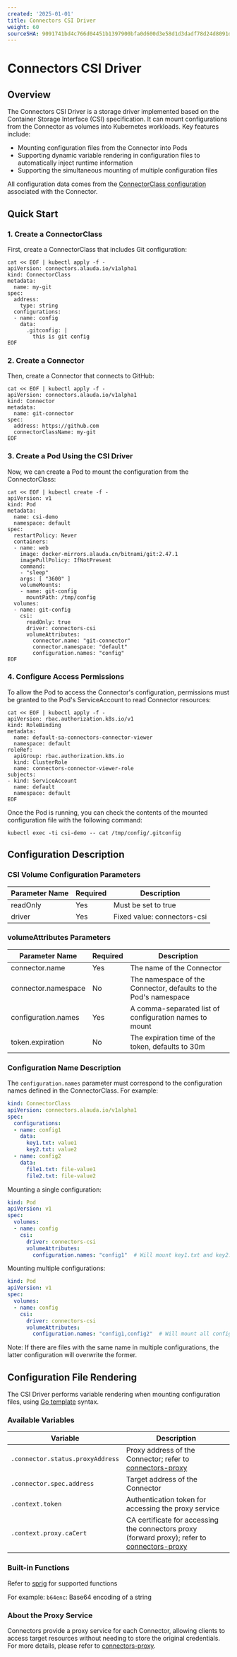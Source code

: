 ```yaml
---
created: '2025-01-01'
title: Connectors CSI Driver
weight: 60
sourceSHA: 9091741bd4c766d04451b1397900bfa0d600d3e58d1d3dadf78d24d8091d2947
---
```


# Connectors CSI Driver

## Overview

The Connectors CSI Driver is a storage driver implemented based on the Container Storage Interface (CSI) specification. It can mount configurations from the Connector as volumes into Kubernetes workloads. Key features include:

- Mounting configuration files from the Connector into Pods
- Supporting dynamic variable rendering in configuration files to automatically inject runtime information
- Supporting the simultaneous mounting of multiple configuration files

All configuration data comes from the [ConnectorClass configuration](./connectorclass.mdx#configurations) associated with the Connector.

## Quick Start

### 1. Create a ConnectorClass

First, create a ConnectorClass that includes Git configuration:

```shell
cat << EOF | kubectl apply -f -
apiVersion: connectors.alauda.io/v1alpha1
kind: ConnectorClass
metadata:
  name: my-git
spec:
  address:
    type: string
  configurations:
  - name: config
    data:
      .gitconfig: |
        this is git config
EOF
```

### 2. Create a Connector

Then, create a Connector that connects to GitHub:

```shell
cat << EOF | kubectl apply -f -
apiVersion: connectors.alauda.io/v1alpha1
kind: Connector
metadata:
  name: git-connector
spec:
  address: https://github.com
  connectorClassName: my-git
EOF
```

### 3. Create a Pod Using the CSI Driver

Now, we can create a Pod to mount the configuration from the ConnectorClass:

```shell
cat << EOF | kubectl create -f -
apiVersion: v1
kind: Pod
metadata:
  name: csi-demo
  namespace: default
spec:
  restartPolicy: Never
  containers:
  - name: web
    image: docker-mirrors.alauda.cn/bitnami/git:2.47.1
    imagePullPolicy: IfNotPresent
    command:
    - "sleep"
    args: [ "3600" ]
    volumeMounts:
    - name: git-config
      mountPath: /tmp/config
  volumes:
  - name: git-config
    csi:
      readOnly: true
      driver: connectors-csi
      volumeAttributes:
        connector.name: "git-connector"
        connector.namespace: "default"
        configuration.names: "config"
EOF
```

### 4. Configure Access Permissions

To allow the Pod to access the Connector's configuration, permissions must be granted to the Pod's ServiceAccount to read Connector resources:

```shell
cat << EOF | kubectl apply -f -
apiVersion: rbac.authorization.k8s.io/v1
kind: RoleBinding
metadata:
  name: default-sa-connectors-connector-viewer
  namespace: default
roleRef:
  apiGroup: rbac.authorization.k8s.io
  kind: ClusterRole
  name: connectors-connector-viewer-role
subjects:
- kind: ServiceAccount
  name: default
  namespace: default
EOF
```

Once the Pod is running, you can check the contents of the mounted configuration file with the following command:

```shell
kubectl exec -ti csi-demo -- cat /tmp/config/.gitconfig
```

## Configuration Description

### CSI Volume Configuration Parameters

| Parameter Name | Required | Description                        |
|----------------|----------|------------------------------------|
| readOnly       | Yes      | Must be set to true                 |
| driver         | Yes      | Fixed value: connectors-csi         |

### volumeAttributes Parameters

| Parameter Name          | Required | Description                                                   |
|------------------------|----------|---------------------------------------------------------------|
| connector.name         | Yes      | The name of the Connector                                      |
| connector.namespace    | No       | The namespace of the Connector, defaults to the Pod's namespace|
| configuration.names    | Yes      | A comma-separated list of configuration names to mount        |
| token.expiration       | No       | The expiration time of the token, defaults to 30m            |

### Configuration Name Description

The `configuration.names` parameter must correspond to the configuration names defined in the ConnectorClass. For example:

```yaml
kind: ConnectorClass
apiVersion: connectors.alauda.io/v1alpha1
spec:
  configurations:
  - name: config1
    data:
      key1.txt: value1
      key2.txt: value2
  - name: config2
    data:
      file1.txt: file-value1
      file2.txt: file-value2
```

Mounting a single configuration:

```yaml
kind: Pod
apiVersion: v1
spec:
  volumes:
  - name: config
    csi:
      driver: connectors-csi
      volumeAttributes:
        configuration.names: "config1"  # Will mount key1.txt and key2.txt
```

Mounting multiple configurations:

```yaml
kind: Pod
apiVersion: v1
spec:
  volumes:
  - name: config
    csi:
      driver: connectors-csi
      volumeAttributes:
        configuration.names: "config1,config2"  # Will mount all configuration files
```

Note: If there are files with the same name in multiple configurations, the latter configuration will overwrite the former.

## Configuration File Rendering

The CSI Driver performs variable rendering when mounting configuration files, using [Go template](https://pkg.go.dev/text/template) syntax.

### Available Variables

| Variable                             | Description                                                  |
|--------------------------------------|--------------------------------------------------------------|
| `.connector.status.proxyAddress`     | Proxy address of the Connector; refer to [connectors-proxy](./connectors_proxy.mdx) |
| `.connector.spec.address`            | Target address of the Connector                                |
| `.context.token`                     | Authentication token for accessing the proxy service          |
| `.context.proxy.caCert`              | CA certificate for accessing the connectors proxy (forward proxy); refer to [connectors-proxy](./connectors_proxy.mdx)               |

### Built-in Functions

Refer to [sprig](https://masterminds.github.io/sprig/) for supported functions

For example: `b64enc`: Base64 encoding of a string

### About the Proxy Service

Connectors provide a proxy service for each Connector, allowing clients to access target resources without needing to store the original credentials. For more details, please refer to [connectors-proxy](./connectors_proxy.mdx).
